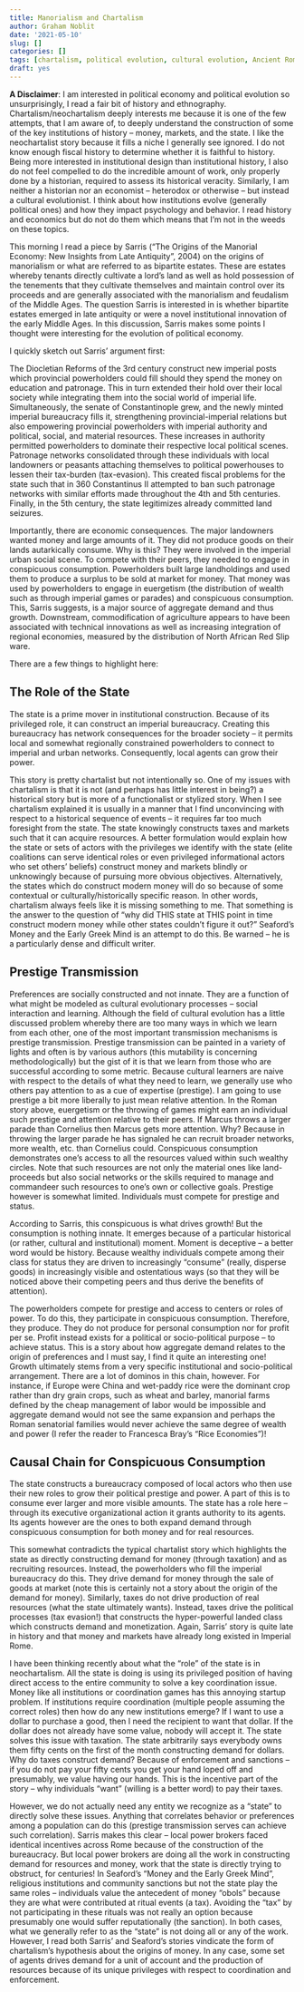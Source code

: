 ```yaml
---
title: Manorialism and Chartalism
author: Graham Noblit
date: '2021-05-10'
slug: []
categories: []
tags: [chartalism, political evolution, cultural evolution, Ancient Rome,]
draft: yes
---
```


**A Disclaimer**: I am interested in political economy and political evolution so unsurprisingly, I read a fair bit of history and ethnography. Chartalism/neochartalism deeply interests me because it is one of the few attempts, that I am aware of, to deeply understand the construction of some of the key institutions of history – money, markets, and the state. I like the neochartalist story because it fills a niche I generally see ignored. I do not know enough fiscal history to determine whether it is faithful to history. Being more interested in institutional design than institutional history, I also do not feel compelled to do the incredible amount of work, only properly done by a historian, required to assess its historical veracity. Similarly, I am neither a historian nor an economist – heterodox or otherwise – but instead a cultural evolutionist. I think about how institutions evolve (generally political ones) and how they impact psychology and behavior. I read history and economics but do not do them which means that I’m not in the weeds on these topics. 

This morning I read a piece by Sarris (“The Origins of the Manorial Economy: New Insights from Late Antiquity”, 2004) on the origins of manorialism or what are referred to as bipartite estates. These are estates whereby tenants directly cultivate a lord’s land as well as hold possession of the tenements that they cultivate themselves and maintain control over its proceeds and are generally associated with the manorialism and feudalism of the Middle Ages. The question Sarris is interested in is whether bipartite estates emerged in late antiquity or were a novel institutional innovation of the early Middle Ages. In this discussion, Sarris makes some points I thought were interesting for the evolution of political economy. 

I quickly sketch out Sarris’ argument first:

The Diocletian Reforms of the 3rd century construct new imperial posts which provincial powerholders could fill should they spend the money on education and patronage. This in turn extended their hold over their local society while integrating them into the social world of imperial life. Simultaneously, the senate of Constantinople grew, and the newly minted imperial bureaucracy fills it, strengthening provincial-imperial relations but also empowering provincial powerholders with imperial authority and political, social, and material resources. These increases in authority permitted powerholders to dominate their respective local political scenes. Patronage networks consolidated through these individuals with local landowners or peasants attaching themselves to political powerhouses to lessen their tax-burden (tax-evasion). This created fiscal problems for the state such that in 360 Constantinus II attempted to ban such patronage networks with similar efforts made throughout the 4th and 5th centuries. Finally, in the 5th century, the state legitimizes already committed land seizures. 

Importantly, there are economic consequences. The major landowners wanted money and large amounts of it. They did not produce goods on their lands autarkically consume. Why is this? They were involved in the imperial urban social scene. To compete with their peers, they needed to engage in conspicuous consumption. Powerholders built large landholdings and used them to produce a surplus to be sold at market for money. That money was used by powerholders to engage in euergetism (the distribution of wealth such as through imperial games or parades) and conspicuous consumption. This, Sarris suggests, is a major source of aggregate demand and thus growth. Downstream, commodification of agriculture appears to have been associated with technical innovations as well as increasing integration of regional economies, measured by the distribution of North African Red Slip ware.

There are a few things to highlight here:

## The Role of the State

The state is a prime mover in institutional construction. Because of its privileged role, it can construct an imperial bureaucracy. Creating this bureaucracy has network consequences for the broader society – it permits local and somewhat regionally constrained powerholders to connect to imperial and urban networks. Consequently, local agents can grow their power. 

This story is pretty chartalist but not intentionally so. One of my issues with chartalism is that it is not (and perhaps has little interest in being?) a historical story but is more of a functionalist or stylized story. When I see chartalism explained it is usually in a manner that I find unconvincing with respect to a historical sequence of events – it requires far too much foresight from the state.  The state knowingly constructs taxes and markets such that it can acquire resources. A better formulation would explain how the state or sets of actors with the privileges we identify with the state (elite coalitions can serve identical roles or even privileged informational actors who set others’ beliefs) construct money and markets blindly or unknowingly because of pursuing more obvious objectives. Alternatively, the states which do construct modern money will do so because of some contextual or culturally/historically specific reason. In other words, chartalism always feels like it is missing something to me. That something is the answer to the question of “why did THIS state at THIS point in time construct modern money while other states couldn’t figure it out?” Seaford’s Money and the Early Greek Mind is an attempt to do this. Be warned – he is a particularly dense and difficult writer.

## Prestige Transmission

Preferences are socially constructed and not innate. They are a function of what might be modeled as cultural evolutionary processes – social interaction and learning. Although the field of cultural evolution has a little discussed problem whereby there are too many ways in which we learn from each other, one of the most important transmission mechanisms is prestige transmission. Prestige transmission can be painted in a variety of lights and often is by various authors (this mutability is concerning methodologically) but the gist of it is that we learn from those who are successful according to some metric. Because cultural learners are naive with respect to the details of what they need to learn, we generally use who others pay attention to as a cue of expertise (prestige). 
I am going to use prestige a bit more liberally to just mean relative attention. In the Roman story above, euergetism or the throwing of games might earn an individual such prestige and attention relative to their peers. If Marcus throws a larger parade than Cornelius then Marcus gets more attention. Why? Because in throwing the larger parade he has signaled he can recruit broader networks, more wealth, etc. than Cornelius could. Conspicuous consumption demonstrates one’s access to all the resources valued within such wealthy circles. Note that such resources are not only the material ones like land-proceeds but also social networks or the skills required to manage and commandeer such resources to one’s own or collective goals. Prestige however is somewhat limited. Individuals must compete for prestige and status. 

According to Sarris, this conspicuous is what drives growth! But the consumption is nothing innate. It emerges because of a particular historical (or rather, cultural and institutional) moment. Moment is deceptive – a better word would be history. Because wealthy individuals compete among their class for status they are driven to increasingly “consume” (really, disperse goods) in increasingly visible and ostentatious ways (so that they will be noticed above their competing peers and thus derive the benefits of attention). 

The powerholders compete for prestige and access to centers or roles of power. To do this, they participate in conspicuous consumption. Therefore, they produce. They do not produce for personal consumption nor for profit per se. Profit instead exists for a political or socio-political purpose – to achieve status. This is a story about how aggregate demand relates to the origin of preferences and I must say, I find it quite an interesting one! Growth ultimately stems from a very specific institutional and socio-political arrangement. There are a lot of dominos in this chain, however. For instance, if Europe were China and wet-paddy rice were the dominant crop rather than dry grain crops, such as wheat and barley, manorial farms defined by the cheap management of labor would be impossible and aggregate demand would not see the same expansion and perhaps the Roman senatorial families would never achieve the same degree of wealth and power (I refer the reader to Francesca Bray’s “Rice Economies”)! 

## Causal Chain for Conspicuous Consumption

The state constructs a bureaucracy composed of local actors who then use their new roles to grow their political prestige and power. A part of this is to consume ever larger and more visible amounts. The state has a role here – through its executive organizational action it grants authority to its agents. Its agents however are the ones to both expand demand through conspicuous consumption for both money and for real resources.

This somewhat contradicts the typical chartalist story which highlights the state as directly constructing demand for money (through taxation) and as recruiting resources. Instead, the powerholders who fill the imperial bureaucracy do this. They drive demand for money through the sale of goods at market (note this is certainly not a story about the origin of the demand for money). Similarly, taxes do not drive production of real resources (what the state ultimately wants). Instead, taxes drive the political processes (tax evasion!) that constructs the hyper-powerful landed class which constructs demand and monetization. Again, Sarris’ story is quite late in history and that money and markets have already long existed in Imperial Rome.

I have been thinking recently about what the “role” of the state is in neochartalism. All the state is doing is using its privileged position of having direct access to the entire community to solve a key coordination issue. Money like all institutions or coordination games has this annoying startup problem. If institutions require coordination (multiple people assuming the correct roles) then how do any new institutions emerge? If I want to use a dollar to purchase a good, then I need the recipient to want that dollar. If the dollar does not already have some value, nobody will accept it. The state solves this issue with taxation. The state arbitrarily says everybody owns them fifty cents on the first of the month constructing demand for dollars. Why do taxes construct demand? Because of enforcement and sanctions – if you do not pay your fifty cents you get your hand loped off and presumably, we value having our hands. This is the incentive part of the story – why individuals “want” (willing is a better word) to pay their taxes. 

However, we do not actually need any entity we recognize as a “state” to directly solve these issues. Anything that correlates behavior or preferences among a population can do this (prestige transmission serves can achieve such correlation). Sarris makes this clear – local power brokers faced identical incentives across Rome because of the construction of the bureaucracy. But local power brokers are doing all the work in constructing demand for resources and money, work that the state is directly trying to obstruct, for centuries! In Seaford’s “Money and the Early Greek Mind”, religious institutions and community sanctions but not the state play the same roles – individuals value the antecedent of money “obols” because they are what were contributed at ritual events (a tax). Avoiding the “tax” by not participating in these rituals was not really an option because presumably one would suffer reputationally (the sanction). In both cases, what we generally refer to as the “state” is not doing all or any of the work. However, I read both Sarris’ and Seaford’s stories vindicate the form of chartalism’s hypothesis about the origins of money. In any case, some set of agents drives demand for a unit of account and the production of resources because of its unique privileges with respect to coordination and enforcement. 
